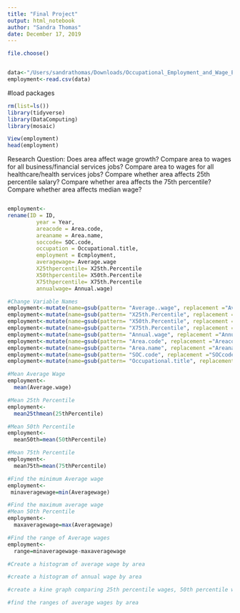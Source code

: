 ```yaml
---
title: "Final Project"
output: html_notebook
author: "Sandra Thomas"
date: December 17, 2019
---
```



```r
file.choose()
```
```r
```


```r
data<-"/Users/sandrathomas/Downloads/Occupational_Employment_and_Wage_Estimates (1).csv"
employment<-read.csv(data)
```
#load packages
```r
rm(list=ls())
library(tidyverse)
library(DataComputing)
library(mosaic)
```


```r
View(employment)
head(employment)
```

Research Question: Does area affect wage growth?
Compare area to wages for all business/financial services jobs?
Compare area to wages for all healthcare/health services jobs?
Compare whether area affects 25th percentile salary?
Compare whether area affects the 75th percentile? 
Compare whether area affects median wage?

```r

```


```r
employment<-
rename(ID = ID, 
         year = Year,
         areacode = Area.code,
         areaname = Area.name, 
         soccode= SOC.code,
         occupation = Occupational.title,
         employment = Ecmployment, 
         averagewage= Average.wage
         X25thpercentile= X25th.Percentile
         X50thpercentile= X50th.Percentile
         X75thpercentile= X75th.Percentile
         annualwage= Annual.wage)
```


```r
#Change Variable Names 
employment<-mutate(name=gsub(pattern= "Average..wage", replacement ="Averagewage", name))%>%
employment<-mutate(name=gsub(pattern= "X25th.Percentile", replacement ="25thPercentile", name))%>%
employment<-mutate(name=gsub(pattern= "X50th.Percentile", replacement ="50thPercentile", name))%>%
employment<-mutate(name=gsub(pattern= "X75th.Percentile", replacement ="75thPercentile", name))%>%
employment<-mutate(name=gsub(pattern= "Annual.wage", replacement ="Annualwage", name))%>%
employment<-mutate(name=gsub(pattern= "Area.code", replacement ="Areacode", name))%>%
employment<-mutate(name=gsub(pattern= "Area.name", replacement ="Areaname", name))%>%
employment<-mutate(name=gsub(pattern= "SOC.code", replacement ="SOCcode", name))%>%
employment<-mutate(name=gsub(pattern= "Occupational.title", replacement ="Occupationtitle", name))%>%
```


```r
#Mean Average Wage 
employment<-
  mean(Average.wage)
```

```r
#Mean 25th Percentile
employment<-
  mean25thmean(25thPercentile)
```

```r
#Mean 50th Percentile
employment<-
  mean50th=mean(50thPercentile)
```

```r
#Mean 75th Percentile
employment<-
  mean75th=mean(75thPercentile)
```

```r
#Find the minimum Average wage 
employment<-
 minaveragewage=min(Averagewage)
```

```r
#Find the maximum average wage
#Mean 50th Percentile
employment<-
  maxaveragewage=max(Averagewage)
```

```r
#Find the range of Average wages 
employment<-
  range=minaveragewage-maxaveragewage
```

```r
#Create a histogram of average wage by area
```

```r
#create a histogram of annual wage by area
```


```r
#create a kine graph comparing 25th percentile wages, 50th percentile wages, and 75th percentile wages
```

```r
#find the ranges of average wages by area 
```

